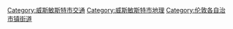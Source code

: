 [[Category:威斯敏斯特市交通|Category:威斯敏斯特市交通]]
[[Category:威斯敏斯特市地理|Category:威斯敏斯特市地理]]
[[Category:伦敦各自治市镇街道|Category:伦敦各自治市镇街道]]